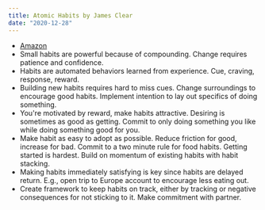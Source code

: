 ```yaml
---
title: Atomic Habits by James Clear
date: "2020-12-28"
---
```


- [Amazon](https://amzn.to/2KGFXbt)
- Small habits are powerful because of compounding. Change requires patience and confidence.
- Habits are automated behaviors learned from experience. Cue, craving, response, reward.
- Building new habits requires hard to miss cues. Change surroundings to encourage good habits. Implement intention to lay out specifics of doing something.
- You're motivated by reward, make habits attractive. Desiring is sometimes as good as getting. Commit to only doing something you like while doing something good for you.
- Make habit as easy to adopt as possible. Reduce friction for good, increase for bad. Commit to a two minute rule for food habits. Getting started is hardest. Build on momentum of existing habits with habit stacking.
- Making habits immediately satisfying is key since habits are delayed return. E.g., open trip to Europe account to encourage less eating out.
- Create framework to keep habits on track, either by tracking or negative consequences for not sticking to it. Make commitment with partner.
